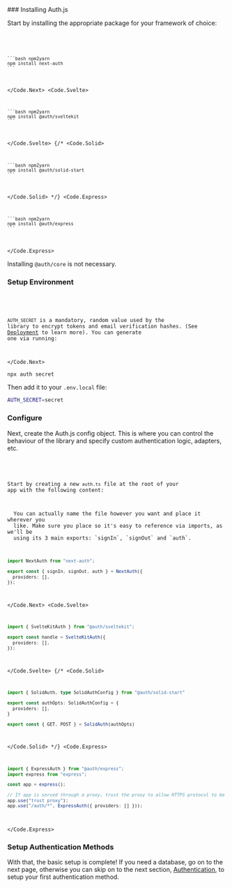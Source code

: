 
<Steps>
### Installing Auth.js

Start by installing the appropriate package for your framework of choice:

<Code>
  <Code.Next>
    
    ```bash npm2yarn
    npm install next-auth
    ```

  </Code.Next>
  <Code.Svelte>
  
    ```bash npm2yarn
    npm install @auth/sveltekit
    ```
  </Code.Svelte>
  {/* <Code.Solid>
  
    ```bash npm2yarn
    npm install @auth/solid-start
    ```
  
  </Code.Solid> */}
  <Code.Express>
  
    ```bash npm2yarn
    npm install @auth/express
    ```
  
  </Code.Express>
</Code>

<Callout type="info">Installing `@auth/core` is not necessary.</Callout>

### Setup Environment

<Code>
  <Code.Next>

`AUTH_SECRET` is a mandatory, random value used by the library to encrypt tokens and email
verification hashes. (See [Deployment](/docs/deployment) to learn more). You can generate one via running:

  </Code.Next>
</Code>

```bash
npx auth secret
```

Then add it to your `.env.local` file:

```bash filename=".env.local"
AUTH_SECRET=secret
```

### Configure

Next, create the Auth.js config object. This is where you can control the behaviour of the library and specify custom authentication logic, adapters, etc.

<Code>
  <Code.Next>

Start by creating a new `auth.ts` file at the root of your app with the following content:

<Callout type="info">
  You can actually name the file however you want and place it wherever you
  like. Make sure you place so it's easy to reference via imports, as we'll be
  using its 3 main exports: `signIn`, `signOut` and `auth`.
</Callout>

```ts filename="./auth.ts"
import NextAuth from "next-auth";

export const { signIn, signOut, auth } = NextAuth({
  providers: [],
});
```

  </Code.Next>
  <Code.Svelte>

```ts filename="./src/hooks.server.ts"
import { SvelteKitAuth } from "@auth/sveltekit";

export const handle = SvelteKitAuth({
  providers: [],
});
```

  </Code.Svelte>
  {/* <Code.Solid>

```ts filename="./routes/api/auth/[...solidauth].ts"
import { SolidAuth, type SolidAuthConfig } from "@auth/solid-start"

export const authOpts: SolidAuthConfig = {
  providers: [],
}

export const { GET, POST } = SolidAuth(authOpts)
```

  </Code.Solid> */}
  <Code.Express>

```ts filename="./src/routes/auth.route.ts"
import { ExpressAuth } from "@auth/express";
import express from "express";

const app = express();

// If app is served through a proxy, trust the proxy to allow HTTPS protocol to be detected
app.use("trust proxy");
app.use("/auth/*", ExpressAuth({ providers: [] }));
```

  </Code.Express>
</Code>

### Setup Authentication Methods

With that, the basic setup is complete! If you need a database, go on to the next page,
otherwise you can skip on to the next section, [Authentication](/docs/authentication), to setup your first authentication method.

</Steps>
